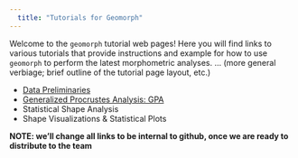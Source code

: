 ```yaml
---
  title: "Tutorials for Geomorph"
---
```


Welcome to the `geomorph` tutorial web pages! Here you will find links to various tutorials that provide instructions and example for how to use `geomorph` to perform the latest morphometric analyses. ... (more general verbiage; brief outline of the tutorial page layout, etc.)

- [Data Preliminaries](Preliminaries.html)
- [Generalized Procrustes Analysis: GPA](Tutorials/2.1-GeneralizedProcrustesAnalysis.html)
- Statistical Shape Analysis
- Shape Visualizations & Statistical Plots

**NOTE: we'll change all links to be internal to github, once we are ready to distribute to the team**





